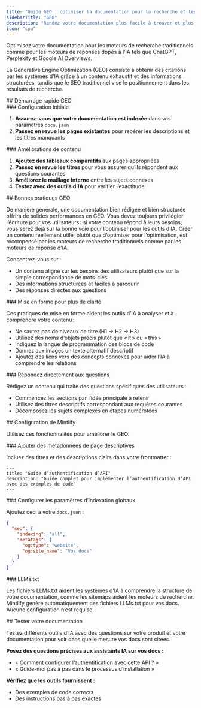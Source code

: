 ```yaml
---
title: "Guide GEO : optimiser la documentation pour la recherche et les moteurs de réponses IA"
sidebarTitle: "GEO"
description: "Rendez votre documentation plus facile à trouver et plus souvent citée par les outils d’IA"
icon: "cpu"
---
```


Optimisez votre documentation pour les moteurs de recherche traditionnels comme pour les moteurs de réponses dopés à l’IA tels que ChatGPT, Perplexity et Google AI Overviews.

La Generative Engine Optimization (GEO) consiste à obtenir des citations par les systèmes d’IA grâce à un contenu exhaustif et des informations structurées, tandis que le SEO traditionnel vise le positionnement dans les résultats de recherche.



<div id="geo-quickstart">
  ## Démarrage rapide GEO
</div>

<div id="initial-setup">
  ### Configuration initiale
</div>

1. **Assurez-vous que votre documentation est indexée** dans vos paramètres `docs.json`
2. **Passez en revue les pages existantes** pour repérer les descriptions et les titres manquants

<div id="content-improvements">
  ### Améliorations de contenu
</div>

1. **Ajoutez des tableaux comparatifs** aux pages appropriées
2. **Passez en revue les titres** pour vous assurer qu’ils répondent aux questions courantes
3. **Améliorez le maillage interne** entre les sujets connexes
4. **Testez avec des outils d’IA** pour vérifier l’exactitude



<div id="geo-best-practices">
  ## Bonnes pratiques GEO
</div>

De manière générale, une documentation bien rédigée et bien structurée offrira de solides performances en GEO. Vous devez toujours privilégier l’écriture pour vos utilisateurs : si votre contenu répond à leurs besoins, vous serez déjà sur la bonne voie pour l’optimiser pour les outils d’IA. Créer un contenu réellement utile, plutôt que d’optimiser pour l’optimisation, est récompensé par les moteurs de recherche traditionnels comme par les moteurs de réponse d’IA.

Concentrez-vous sur :

- Un contenu aligné sur les besoins des utilisateurs plutôt que sur la simple correspondance de mots-clés
- Des informations structurées et faciles à parcourir
- Des réponses directes aux questions

<div id="format-for-clarity">
  ### Mise en forme pour plus de clarté
</div>

Ces pratiques de mise en forme aident les outils d’IA à analyser et à comprendre votre contenu :

- Ne sautez pas de niveaux de titre (H1 → H2 → H3)
- Utilisez des noms d’objets précis plutôt que « it » ou « this »
- Indiquez la langue de programmation des blocs de code
- Donnez aux images un texte alternatif descriptif
- Ajoutez des liens vers des concepts connexes pour aider l’IA à comprendre les relations

<div id="answer-questions-directly">
  ### Répondez directement aux questions
</div>

Rédigez un contenu qui traite des questions spécifiques des utilisateurs :

- Commencez les sections par l’idée principale à retenir
- Utilisez des titres descriptifs correspondant aux requêtes courantes
- Décomposez les sujets complexes en étapes numérotées



<div id="mintlify-configuration">
  ## Configuration de Mintlify
</div>

Utilisez ces fonctionnalités pour améliorer le GEO.

<div id="add-descriptive-page-metadata">
  ### Ajouter des métadonnées de page descriptives
</div>

Incluez des titres et des descriptions clairs dans votre frontmatter :

```mdx
---
title: "Guide d’authentification d’API"
description: "Guide complet pour implémenter l’authentification d’API avec des exemples de code"
---
```

<div id="configure-global-indexing-settings">
  ### Configurer les paramètres d’indexation globaux
</div>

Ajoutez ceci à votre `docs.json` :

```json
{
  "seo": {
    "indexing": "all",
    "metatags": {
      "og:type": "website",
      "og:site_name": "Vos docs"
    }
  }
}
```

<div id="llmstxt">
  ### LLMs.txt
</div>

Les fichiers LLMs.txt aident les systèmes d’IA à comprendre la structure de votre documentation, comme les sitemaps aident les moteurs de recherche. Mintlify génère automatiquement des fichiers LLMs.txt pour vos docs. Aucune configuration n’est requise.


<div id="testing-your-documentation">
  ## Tester votre documentation
</div>

Testez différents outils d’IA avec des questions sur votre produit et votre documentation pour voir dans quelle mesure vos docs sont citées.

**Posez des questions précises aux assistants IA sur vos docs :**
- « Comment configurer l’authentification avec cette API ? »
- « Guide-moi pas à pas dans le processus d’installation »

**Vérifiez que les outils fournissent :**
- Des exemples de code corrects
- Des instructions pas à pas exactes
